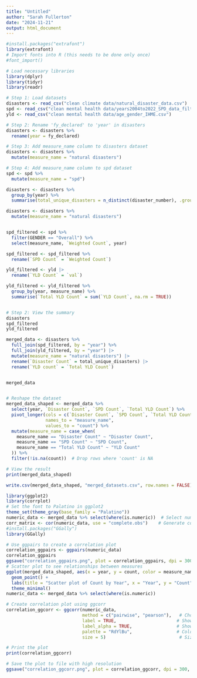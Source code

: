 ```yaml
---
title: "Untitled"
author: "Sarah Fullerton"
date: "2024-11-21"
output: html_document
---
```

```r
#install.packages("extrafont")
library(extrafont)
# Import fonts into R (this needs to be done only once)
#font_import()
```

```r
# Load necessary libraries
library(dplyr)
library(tidyr)
library(readr)

# Step 1: Load datasets
disasters <- read_csv("clean climate data/natural_disaster_data.csv")
spd <- read_csv("clean mental health data/years2004to2022_SPD_data_filtered.csv")
yld <- read_csv("clean mental health data/age_gender_IHME.csv")

# Step 2: Rename 'fy_declared' to 'year' in disasters
disasters <- disasters %>%
  rename(year = fy_declared)

# Step 3: Add measure_name column to disasters dataset
disasters <- disasters %>%
  mutate(measure_name = "natural disasters")

# Step 4: Add measure_name column to spd dataset
spd <- spd %>%
  mutate(measure_name = "spd")

disasters <- disasters %>%
  group_by(year) %>%
  summarise(total_unique_disasters = n_distinct(disaster_number), .groups = 'drop')

disasters <- disasters %>%
  mutate(measure_name = "natural disasters")


spd_filtered <- spd %>%
  filter(GENDER == "Overall") %>%
  select(measure_name, `Weighted Count`, year)

spd_filtered <- spd_filtered %>%
  rename(`SPD Count` = `Weighted Count`)

yld_filtered <- yld |> 
  rename(`YLD Count` = `val`)

yld_filtered <- yld_filtered %>%
  group_by(year, measure_name) %>%
  summarise(`Total YLD Count` = sum(`YLD Count`, na.rm = TRUE)) 


# Step 2: View the summary
disasters
spd_filtered
yld_filtered

merged_data <- disasters %>%
  full_join(spd_filtered, by = "year") %>%
  full_join(yld_filtered, by = "year") |>
  mutate(measure_name = "natural disasters") |>
  rename(`Disaster Count` = total_unique_disasters) |>
  rename(`YLD count` = `Total YLD Count`)


merged_data


# Reshape the dataset
merged_data_shaped <- merged_data %>%
  select(year, `Disaster Count`, `SPD Count`, `Total YLD Count`) %>%
  pivot_longer(cols = c(`Disaster Count`, `SPD Count`, `Total YLD Count`),
               names_to = "measure_name",
               values_to = "count") %>%
  mutate(measure_name = case_when(
    measure_name == "Disaster Count" ~ "Disaster Count",
    measure_name == "SPD Count" ~ "SPD Count",
    measure_name == "Total YLD Count" ~ "YLD Count"
  )) %>%
  filter(!is.na(count))  # Drop rows where 'count' is NA

# View the result
print(merged_data_shaped)

write.csv(merged_data_shaped, "merged_datasets.csv", row.names = FALSE)
```

```r
library(ggplot2)
library(corrplot)
# Set the font to Palatino in ggplot2
theme_set(theme_gray(base_family = "Palatino"))
numeric_data <- merged_data %>% select(where(is.numeric))  # Select numeric columns
corr_matrix <- cor(numeric_data, use = "complete.obs")    # Generate correlation matrix
#install.packages("GGally")
library(GGally)

# Use ggpairs to create a correlation plot
correlation_ggpairs <- ggpairs(numeric_data)
correlation_ggpairs
ggsave("correlation_ggpairs.png", plot = correlation_ggpairs, dpi = 300, width = 8, height = 6)
# Scatter plot to see relationships between measures
ggplot(merged_data_shaped, aes(x = year, y = count, color = measure_name)) +
  geom_point() +
  labs(title = "Scatter plot of Count by Year", x = "Year", y = "Count") +
  theme_minimal()
numeric_data <- merged_data %>% select(where(is.numeric))

# Create correlation plot using ggcorr
correlation_ggcorr <- ggcorr(numeric_data, 
                             method = c("pairwise", "pearson"),   # Choose correlation method: "pearson", "spearman", "kendall"
                             label = TRUE,                       # Show correlation coefficients in squares
                             label_alpha = TRUE,                 # Show correlation coefficients only where non-zero
                             palette = "RdYlBu",                 # Color palette for correlations
                             size = 5)                            # Size of the correlation labels

# Print the plot
print(correlation_ggcorr)

# Save the plot to file with high resolution
ggsave("correlation_ggcorr.png", plot = correlation_ggcorr, dpi = 300, width = 8, height = 6)
```
